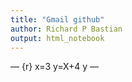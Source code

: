 ```yaml
---
title: "Gmail github"
author: Richard P Bastian
output: html_notebook
---
```


--- {r}
x=3
y=X+4
y
---

